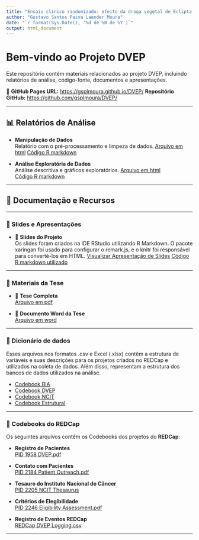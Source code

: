 ```yaml
---
title: "Ensaio clínico randomizado: efeito da droga vegetal de Eclipta prostrata (L.) L. (Asteraceae) no ângulo de fase em adultos com obesidade grau I"
author: "Gustavo Santos Paiva Laender Moura"
date: "`r format(Sys.Date(), '%d de %B de %Y')`"
output: html_document
---
```


# Bem-vindo ao Projeto DVEP

Este repositório contém materiais relacionados ao projeto DVEP, incluindo relatórios de análise, código-fonte, documentos e apresentações.

🚀 **GitHub Pages URL:** [https://gsplmoura.github.io/DVEP/](https://gsplmoura.github.io/DVEP/)
   **Repositório GitHub:** [https://github.com/gsplmoura/DVEP/](https://github.com/gsplmoura/DVEP/)
 
---

## 📊 Relatórios de Análise

- **Manipulação de Dados**  
  Relatório com o pré-processamento e limpeza de dados.
  [Arquivo em html](1_DVEP.html)
  [Código R markdown](1_DVEP.Rmd)
  

- **Análise Exploratória de Dados**  
  Análise descritiva e gráficos exploratórios.
  [Arquivo em html](2_DVEP_Results.html)  
  [Código R markdown](2_DVEP_Results.html)  

---

## 📂 Documentação e Recursos

---

### 📑 Slides e Apresentações

- 📢 **Slides do Projeto**  
  Os slides foram criados na IDE RStudio utilizando R Markdown. O pacote xaringan foi usado para configurar o remark.js, e o knitr foi responsável para convertê-los em HTML.
  [Visualizar Apresentação de Slides](Slides/Slides.html)
  [Código R markdown utilizado](Slides/Slides.Rmd)

---

### 📖 Materiais da Tese

- 📄 **Tese Completa**  
  [Arquivo em pdf](Docs/Tese%20Eclipta%20prostrata.pdf)

- 📄 **Documento Word da Tese**  
  [Arquivo em word](Docs/Thesis.docx)

---

### 📜 Dicionário de dados

Esses arquivos nos formatos .csv e Excel (.xlsx) contêm a estrutura de variáveis e suas descrições para os projetos criados no REDCap e utilizados na coleta de dados. Além disso, representam a estrutura dos bancos de dados utilizados na análise.

- [Codebook BIA](Codebooks/codebook_bia.xlsx)  
- [Codebook DVEP](Codebooks/codebook_dvep.xlsx)  
- [Codebook NCIT](Codebooks/codebook_ncit.csv)  
- [Codebook Estrutural](Codebooks/codebook_structure.csv)  

---

### 📜 Codebooks do REDCap

Os seguintes arquivos contêm os Codebooks dos projetos do **REDCap**:

- **Registro de Pacientes**  
  [PID 1958 DVEP.pdf](REDCap/PID%201958%20DVEP.pdf)

- **Contato com Pacientes**  
  [PID 2184 Patient Outreach.pdf](REDCap/PID%202184%20Patient%20outreach.pdf)

- **Tesauro do Instituto Nacional do Câncer**  
  [PID 2205 NCIT Thesaurus](REDCap/PID%202205%20National%20Cancer%20Institute%20Thesaurus%20%7C%20REDCap.pdf)

- **Critérios de Elegibilidade**  
  [PID 2246 Eligibility Assessment.pdf](REDCap/PID%202246%20Eligibility%20assessment.pdf)

- **Registro de Eventos REDCap**  
  [REDCap DVEP Logging.csv](REDCap/REDCap%20DVEP%20logging.csv)

---